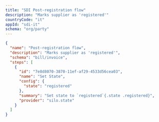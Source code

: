 ```yaml
---
title: "SDI Post-registration flow"
description: "Marks supplier as 'registered'"
countryCode: "it"
appId: "sdi-it"
schema: "org/party"
---
```


```json
{
  "name": "Post-registration flow",
  "description": "Marks supplier as 'registered'",
  "schema": "bill/invoice",
  "steps": [
    {
      "id": "7e8d8070-3870-11ef-af29-4533d56cea03",
      "name": "Set State",
      "config": {
        "state": "registered"
      },
      "summary": "Set state to `registered`{.state .registered}",
      "provider": "silo.state"
    }
  ]
}
```